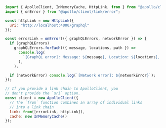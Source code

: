 ```js:title=index.js
import { ApolloClient, InMemoryCache, HttpLink, from } from "@apollo/client";
import { onError } from "@apollo/client/link/error";

const httpLink = new HttpLink({
  uri: "http://localhost:4000/graphql"
});

const errorLink = onError(({ graphQLErrors, networkError }) => {
  if (graphQLErrors)
    graphQLErrors.forEach(({ message, locations, path }) =>
      console.log(
        `[GraphQL error]: Message: ${message}, Location: ${locations}, Path: ${path}`,
      ),
    );

  if (networkError) console.log(`[Network error]: ${networkError}`);
});

// If you provide a link chain to ApolloClient, you
// don't provide the `uri` option.
const client = new ApolloClient({
  // The `from` function combines an array of individual links
  // into a link chain
  link: from([errorLink, httpLink]),
  cache: new InMemoryCache()
});
```
